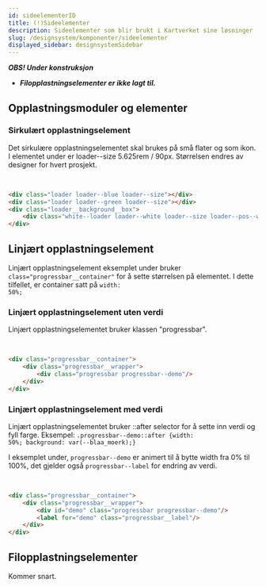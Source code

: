 ```yaml
---
id: sideelementerID
title: (!)Sideelementer
description: Sideelementer som blir brukt i Kartverket sine løsninger
slug: /designsystem/komponenter/sideelementer
displayed_sidebar: designsystemSidebar
---
```


_**OBS! Under konstruksjon**_

* _**Filopplastningselementer er ikke lagt til.**_

## Opplastningsmoduler og elementer

### Sirkulært opplastningselement
Det sirkulære opplastningselementet skal brukes på små flater og som ikon.
I elementet under er loader--size 5.625rem / 90px. Størrelsen endres av designer for hvert prosjekt.

<div class="devsizes-grid">
    <div class="loader loader--blue loader--size"></div>
    <div class="loader loader--green loader--size"></div>
    <div class="loader__background__box">
        <div class="white--loader loader--white loader--size loader--pos--white"></div>
    </div>
</div>
<br/>

```markdown
<div class="loader loader--blue loader--size"></div>
<div class="loader loader--green loader--size"></div>
<div class="loader__background__box">
    <div class="white--loader loader--white loader--size loader--pos--white"></div>
</div>
```


## Linjært opplastningselement
Linjært opplastningselement eksemplet under bruker <code>class="progressbar__container"</code> for å sette størrelsen på elementet.
I dette tilfellet, er container satt på <code>width: 50%;</code>

### Linjært opplastningselement uten verdi
Linjært opplastningselementet bruker klassen "progressbar".

<div class="progressbar__container">
    <div class="progressbar__wrapper">
        <div class="progressbar progressbar--demo"/>
    </div>
</div>
<br/>

```markdown
<div class="progressbar__container">
    <div class="progressbar__wrapper">
        <div class="progressbar progressbar--demo"/>
    </div>
</div>
```

### Linjært opplastningselement med verdi
Linjært opplastningselementet bruker ::after selector for å sette inn verdi og fyll farge.
Eksempel: <code>.progressbar--demo::after {width: 50%; background: var(--blaa_moerk);}</code>

I eksemplet under, <code>progressbar--demo</code> er animert til å bytte width fra 0% til 100%, det gjelder også <code>progressbar--label</code> for endring av verdi.

<div class="progressbar__container">
    <div class="progressbar__wrapper">
        <div id="demo" class="progressbar progressbar--demo"/>
        <label for="demo" class="progressbar__label"/>
    </div>
</div>
<br/>

```markdown
<div class="progressbar__container">
    <div class="progressbar__wrapper">
        <div id="demo" class="progressbar progressbar--demo"/>
        <label for="demo" class="progressbar__label"/>
    </div>
</div>
```

## Filopplastningselementer

Kommer snart.
